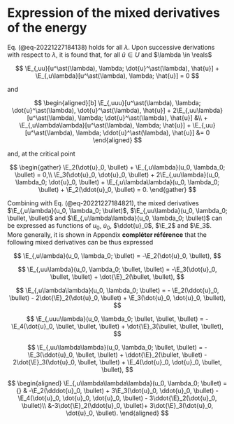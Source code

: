# Expression of the mixed derivatives of the energy

$$
\newcommand{\E}{\mathcal{E}}
\newcommand{\reals}{\mathbb{R}}
$$

Eq. (@eq-20221227184138) holds for all $\lambda$. Upon successive derivations with respect to $\lambda$, it is found
that, for all $\hat{u} \in U$ and $\lambda \in \reals$

$$
\E_{,uu}[u^\ast(\lambda), \lambda; \dot{u}^\ast(\lambda), \hat{u}] + \E_{,u\lambda}[u^\ast(\lambda), \lambda; \hat{u}] = 0
$$

and

$$
\begin{aligned}[b]
\E_{,uuu}[u^\ast(\lambda), \lambda; \dot{u}^\ast(\lambda), \dot{u}^\ast(\lambda), \hat{u}] + 2\E_{,uu\lambda}[u^\ast(\lambda), \lambda; \dot{u}^\ast(\lambda), \hat{u}] &\\
+ \E_{,u\lambda\lambda}[u^\ast(\lambda), \lambda; \hat{u}] + \E_{,uu}[u^\ast(\lambda), \lambda; \ddot{u}^\ast(\lambda), \hat{u}] &= 0
\end{aligned}
$$

and, at the critical point

$$
\begin{gather}
  \E_2(\dot{u}_0, \bullet) + \E_{,u\lambda}(u_0, \lambda_0; \bullet) = 0,\\
  \E_3(\dot{u}_0, \dot{u}_0, \bullet) + 2\E_{,uu\lambda}(u_0, \lambda_0; \dot{u}_0, \bullet) + \E_{,u\lambda\lambda}(u_0, \lambda_0; \bullet) + \E_2(\ddot{u}_0, \bullet) = 0.
\end{gather}
$$

Combining with Eq. (@eq-20221227184821), the mixed derivatives $\E_{,u\lambda}(u_0, \lambda_0; \bullet)$,
$\E_{,uu\lambda}(u_0, \lambda_0; \bullet, \bullet)$ and $\E_{,u\lambda\lambda}(u_0, \lambda_0; \bullet)$ can be
expressed as functions of $u_0$, $\dot{u}_0$, $\ddot{u}_0$, $\E_2$ and $\E_3$. More generally, it is shown in Appendix
**compléter référence** that the following mixed derivatives can be thus expressed

$$
\E_{,u\lambda}(u_0, \lambda_0; \bullet) = -\E_2(\dot{u}_0, \bullet),
$$

$$
\E_{,uu\lambda}(u_0, \lambda_0; \bullet, \bullet) = -\E_3(\dot{u}_0, \bullet, \bullet) + \dot{\E}_2(\bullet, \bullet),
$$

$$
\E_{,u\lambda\lambda}(u_0, \lambda_0; \bullet) = - \E_2(\ddot{u}_0, \bullet) - 2\dot{\E}_2(\dot{u}_0, \bullet) + \E_3(\dot{u}_0, \dot{u}_0, \bullet),
$$

$$
\E_{,uuu\lambda}(u_0, \lambda_0; \bullet, \bullet, \bullet) = -\E_4(\dot{u}_0, \bullet, \bullet, \bullet) + \dot{\E}_3(\bullet, \bullet, \bullet),
$$

$$
\E_{,uu\lambda\lambda}(u_0, \lambda_0; \bullet, \bullet) = - \E_3(\ddot{u}_0, \bullet, \bullet) + \ddot{\E}_2(\bullet, \bullet) - 2\dot{\E}_3(\dot{u}_0, \bullet, \bullet) + \E_4(\dot{u}_0, \dot{u}_0, \bullet, \bullet),
$$

$$
\begin{aligned}
\E_{,u\lambda\lambda\lambda}(u_0, \lambda_0; \bullet) ={} & -\E_2(\dddot{u}_0, \bullet) + 3\E_3(\dot{u}_0, \ddot{u}_0, \bullet) - \E_4(\dot{u}_0, \dot{u}_0, \dot{u}_0, \bullet) - 3\ddot{\E}_2(\dot{u}_0, \bullet)\\
  &-3\dot{\E}_2(\ddot{u}_0, \bullet)+ 3\dot{\E}_3(\dot{u}_0, \dot{u}_0, \bullet).
\end{aligned}
$$
